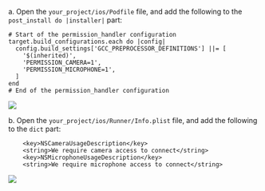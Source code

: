 
a. Open the `your_project/ios/Podfile` file, and add the following to the `post_install do |installer|` part:

```plist
# Start of the permission_handler configuration
target.build_configurations.each do |config|
  config.build_settings['GCC_PREPROCESSOR_DEFINITIONS'] ||= [
    '$(inherited)',
    'PERMISSION_CAMERA=1',
    'PERMISSION_MICROPHONE=1',
  ]
end
# End of the permission_handler configuration
```

<Frame width="auto" height="auto" caption="">
  <img src="https://storage.zego.im/sdk-doc/Pics/ZegoUIKit/Flutter/live/permission_podfile.png" />
</Frame>

b. Open the `your_project/ios/Runner/Info.plist` file, and add the following to the `dict` part:

```plist
    <key>NSCameraUsageDescription</key>
    <string>We require camera access to connect</string>
    <key>NSMicrophoneUsageDescription</key>
    <string>We require microphone access to connect</string>
```

<Frame width="auto" height="auto" caption="">
  <img src="https://storage.zego.im/sdk-doc/Pics/ZegoUIKit/Flutter/permission_ios.jpg" />
</Frame>






